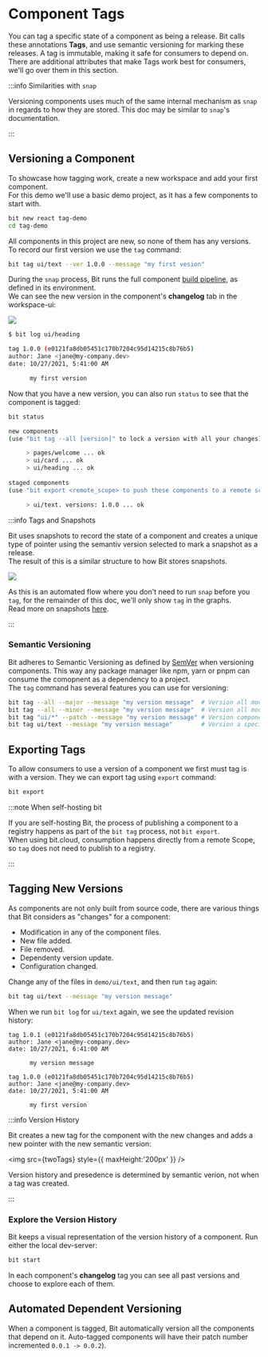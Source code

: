 
# Component Tags

You can tag a specific state of a component as being a release. Bit calls these annotations **Tags**, and use semantic versioning for marking these releases. A tag is immutable, making it safe for consumers to depend on.  
There are additional attributes that make Tags work best for consumers, we'll go over them in this section.

:::info Similarities with `snap`

Versioning components uses much of the same internal mechanism as `snap` in regards to how they are stored. This doc may be similar to `snap`'s documentation.

:::

## Versioning a Component

To showcase how tagging work, create a new workspace and add your first component.  
For this demo we'll use a basic demo project, as it has a few components to start with.

```bash
bit new react tag-demo
cd tag-demo
```

All components in this project are new, so none of them has any versions.  
To record our first version we use the `tag` command:

```bash
bit tag ui/text --ver 1.0.0 --message "my first vesion"
```

During the `snap` process, Bit runs the full component [build pipeline](/docs/dev-services/builder/build-pipelines#build-pipelines), as defined in its environment.  
We can see the new version in the component's **changelog** tab in the workspace-ui:

<img src={firstTag} />

```bash
$ bit log ui/heading

tag 1.0.0 (e0121fa8db05451c170b7204c95d14215c8b76b5)
author: Jane <jane@my-company.dev>
date: 10/27/2021, 5:41:00 AM

      my first version
```

Now that you have a new version, you can also run `status` to see that the component is tagged:

```bash
bit status
```

```bash
new components
(use "bit tag --all [version]" to lock a version with all your changes)

     > pages/welcome ... ok
     > ui/card ... ok
     > ui/heading ... ok
                         
staged components
(use "bit export <remote_scope> to push these components to a remote scope")

     > ui/text. versions: 1.0.0 ... ok
```

:::info Tags and Snapshots

Bit uses snapshots to record the state of a component and creates a unique type of pointer using the semantiv version selected to mark a snapshot as a release.  
The result of this is a similar structure to how Bit stores snapshots.  

<img src={tagSnap} />

As this is an automated flow where you don't need to run `snap` before you `tag`, for the remainder of this doc, we'll only show `tag` in the graphs.  
Read more on snapshots [here](/docs/components/snaps).

:::

### Semantic Versioning

Bit adheres to Semantic Versioning as defined by [SemVer](https://semver.org/) when versioning components. This way any package manager like npm, yarn or pnpm can consume the comopnent as a dependency to a project.  
The `tag` command has several features you can use for versioning:

```bash
bit tag --all --major --message "my version message"  # Version all modified and new components with a major version.
bit tag --all --minor --message "my version message"  # Version all modified and new components with a minor version.
bit tag "ui/*" --patch --message "my version message" # Version components matching the pattern with a patch vesion.
bit tag ui/text --message "my version message"        # Version a specific component with default increment (patch).
```

## Exporting Tags

To allow consumers to use a version of a component we first must tag is with a version. They we can export tag using `export` command:

```bash
bit export
```

:::note When self-hosting bit

If you are self-hosting Bit, the process of publishing a component to a registry happens as part of the `bit tag` process, not `bit export`.  
When using bit.cloud, consumption happens directly from a remote Scope, so `tag` does not need to publish to a registry.

:::

## Tagging New Versions

As components are not only built from source code, there are various things that Bit considers as "changes" for a component:

- Modification in any of the component files.
- New file added.
- File removed.
- Dependenty version update.
- Configuration changed.

Change any of the files in `demo/ui/text`, and then run `tag` again:

```bash
bit tag ui/text --message "my version message"
```

When we run `bit log` for `ui/text` again, we see the updated revision history:

```
tag 1.0.1 (e0121fa8db05451c170b7204c95d14215c8b76b5)
author: Jane <jane@my-company.dev>
date: 10/27/2021, 6:41:00 AM

      my version message

tag 1.0.0 (e0121fa8db05451c170b7204c95d14215c8b76b5)
author: Jane <jane@my-company.dev>
date: 10/27/2021, 5:41:00 AM

      my first version
```

:::info Version History

Bit creates a new tag for the component with the new changes and adds a new pointer with the new semantic version:

<img src={twoTags}  style={{ maxHeight:'200px' }} />

Version history and presedence is determined by semantic verion, not when a tag was created.

:::

### Explore the Version History

Bit keeps a visual representation of the version history of a component. Run either the local dev-server:

```bash
bit start
```

In each component's **changelog** tag you can see all past versions and choose to explore each of them.

## Automated Dependent Versioning

When a component is tagged, Bit automatically version all the components that depend on it. Auto-tagged components will have their patch number incremented `0.0.1 -> 0.0.2`).
